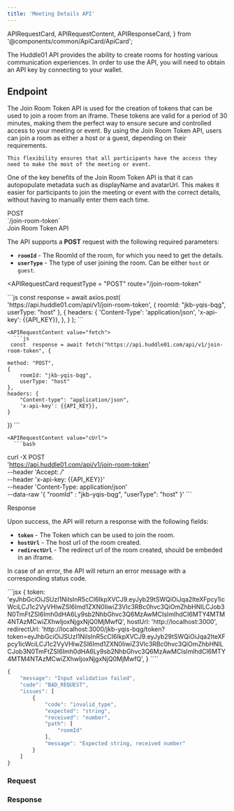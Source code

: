 ```yaml
---
title: 'Meeting Details API'
---
```


  APIRequestCard,
  APIRequestContent,
  APIResponseCard,
} from '@components/common/ApiCard/ApiCard';

<div style={{
  borderBottom: '1px solid #444',
  marginBottom: '20px'
}}>
  <DeprecatedHeader title="Join Room Token API" />
</div>


The Huddle01 API provides the ability to create rooms for hosting various communication experiences.
In order to use the API, you will need to obtain an API key by connecting to your wallet.

## **Endpoint**
<div className="flex justify-between w-full lg:flex-row flex-col">
  <HighLight className="my-3 w-full">
    <RequestStrip
      method={'GET'}
      url={'https://api.huddle01.com/api/v1'}
      endpoint={'join-room-token'}
    />
  </HighLight>
</div>

<Paragraph className="mt-5">
  The Join Room Token API is used for the creation of tokens that can be used to join a room from an iframe. 
    These tokens are valid for a period of 30 minutes, making them the perfect way to ensure secure and controlled access to your meeting or event.
    By using the Join Room Token API, users can join a room as either a host or a guest, depending on their requirements. 
    <br />
    
    This flexibility ensures that all participants have the access they need to make the most of the meeting or event.
One of the key benefits of the Join Room Token API is that it can autopopulate metadata such as displayName and avatarUrl. This makes it easier for participants to join the meeting or event with the correct details, without having to manually enter them each time.


</Paragraph>

<div className="grid md:grid-cols-2 gap-4 grid-cols-1 mt-10  md:h-[24.5rem]">
<div>
<div className="flex items-center gap-4">
<Pill >POST</Pill>
<div className="text-sm font-normal text-slate-50">`/join-room-token`</div>

</div>

<div className="mt-7 font-mono text-2xl font-bold text-[#f1f5f9]">
  Join Room Token API
</div>

The API supports a **POST** request with the following required parameters:

- **`roomId`** - The RoomId of the room, for which you need to get the details.
- **`userType`** - The type of user joining the room. Can be either `host` or `guest`.


</div>

<APIRequestCard
    requestType = "POST"
    route="/join-room-token"
    
  >

<APIRequestContent value="axios">
      ```js
      const response = await axios.post(
        'https://api.huddle01.com/api/v1/join-room-token',
        {
            roomId: "jkb-yqis-bqg",
            userType: "host"
        },
        {
          headers: {
            'Content-Type': 'application/json',
            'x-api-key': {{API_KEY}},
          },
        }
    );
      ```
    </APIRequestContent>

    
    <APIRequestContent value="fetch">
      ```js
     const  response = await fetch("https://api.huddle01.com/api/v1/join-room-token", {
     
    method: "POST",
    {
        roomId: "jkb-yqis-bqg",
        userType: "host"
    },
    headers: {
        "Content-type": "application/json",
        'x-api-key': {{API_KEY}},
    }
})
      ```
    </APIRequestContent>

    <APIRequestContent value="cUrl">
      ```bash
curl -X POST \
  'https://api.huddle01.com/api/v1/join-room-token' \
  --header 'Accept: */*' \
  --header 'x-api-key: {{API_KEY}}' \
  --header 'Content-Type: application/json' \
  --data-raw '{
    "roomId" : "jkb-yqis-bqg",
    "userType": "host"
}'
      ```
    </APIRequestContent>
  </APIRequestCard>

</div>

<div className="grid md:grid-cols-2 gap-4 grid-cols-1 mt-10">
<div className="text-start ">

<div className="font-mono text-2xl font-bold text-[#f1f5f9]">Response</div>

Upon success, the API will return a response with the following fields:

- **`token`** - The Token which can be used to join the room.
- **`hostUrl`** - The host url of the room created.
- **`redirectUrl`** - The redirect url of the room created, should be embeded in an iframe.


In case of an error, the API will return an error message with a corresponding status code.

</div>

<APIResponseCard>
  <APIRequestContent value="Success">
```jsx
{
    token: 'eyJhbGciOiJSUzI1NiIsInR5cCI6IkpXVCJ9.eyJyb29tSWQiOiJqa2IteXFpcy1icWciLCJ1c2VyVHlwZSI6Imd1ZXN0IiwiZ3Vlc3RBc0hvc3QiOmZhbHNlLCJob3N0TmFtZSI6Imh0dHA6Ly9sb2NhbGhvc3Q6MzAwMCIsImlhdCI6MTY4MTM4NTAzMCwiZXhwIjoxNjgxNjQ0MjMwfQ',
    hostUrl: 'http://localhost:3000',
    redirectUrl: 'http://localhost:3000/jkb-yqis-bqg/token?token=eyJhbGciOiJSUzI1NiIsInR5cCI6IkpXVCJ9.eyJyb29tSWQiOiJqa2IteXFpcy1icWciLCJ1c2VyVHlwZSI6Imd1ZXN0IiwiZ3Vlc3RBc0hvc3QiOmZhbHNlLCJob3N0TmFtZSI6Imh0dHA6Ly9sb2NhbGhvc3Q6MzAwMCIsImlhdCI6MTY4MTM4NTAzMCwiZXhwIjoxNjgxNjQ0MjMwfQ',
}
````

</APIRequestContent>

<APIRequestContent value="Error">

```jsx
{
    "message": "Input validation failed",
    "code": "BAD_REQUEST",
    "issues": [
        {
            "code": "invalid_type",
            "expected": "string",
            "received": "number",
            "path": [
                "roomId"
            ],
            "message": "Expected string, received number"
        }
    ]
}
```

</APIRequestContent>
  </APIResponseCard>

</div>

<div className = 'flex-col item-center gap-3' >

### **Request**

<JoinRoomToken />

### **Response**

<JoinRoomTokenResponse />
</div>
